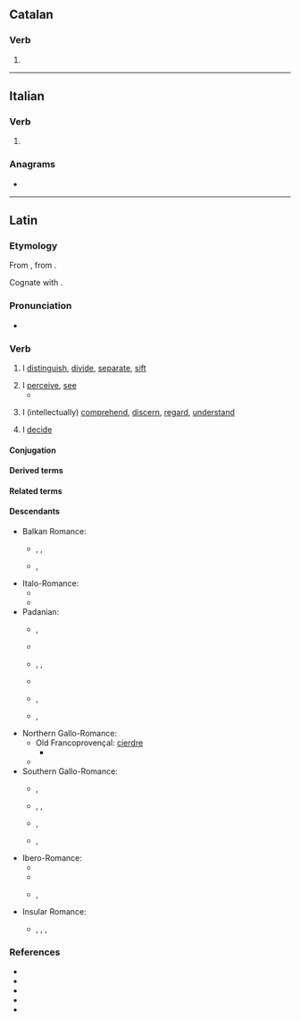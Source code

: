==Catalan==

===Verb===
{{head|ca|verb form}}

# {{ca-verb form of|p=1|n=sg|t=pres|m=ind|cerndre}}

----

==Italian==

===Verb===
{{head|it|verb form}}

# {{inflection of|it|cernere||1|s|pres|indc}}

===Anagrams===
* {{anagrams|it|a=cenor|necro-}}

----

==Latin==

===Etymology===
{{root|la|ine-pro|*krey-}}
From {{inh|la|itc-pro|*krinō}}, from {{der|la|ine-pro|*krey-||to sieve}}.

Cognate with {{cog|grc|κρίνω}}.

===Pronunciation===
* {{la-IPA|cernō}}

===Verb===
{{la-verb|3.poet-sync-perf|cernō|crēv|crēt}}

# I [[distinguish]], [[divide]], [[separate]], [[sift]]
#: {{syn|la|aufero|eripio|diripio|excludo|distraho|tollo}}
# I [[perceive]], [[see]]
#* {{Q|la|Ovid|Fasti|2|671-672|quote=nunc quoque, sē suprā nē quid nisi sīdera '''cernat''',<br/>exiguum templī tēcta forāmen habent.|trans=''Even now, '''so that he may see''' nothing except the stars above him,<br/>the roof of the temple has a tiny opening.''<br/>(The ancient Romans believed that {{w|Terminus (god)}}, protector of boundary stones, had refused to yield the ground of his own shrine – located inconveniently on the site where the {{w|Temple of Jupiter Optimus Maximus}} was to be built. And that is why Jupiter's great temple honored the immovable will of Terminus by way of a sacred stone or altar with a clear sightline to the stars.)}}
#: {{syn|la|percipiō|sentiō|audiō|videō}}
# I (intellectually) [[comprehend]], [[discern]], [[regard]], [[understand]]
#: {{syn|la|agnōscō|cognōscō|inveniō|sentiō|cōnsciō|sapiō|sciō|nōscō|scīscō|intellegō|percipiō|discernō|inveniō|tongeō|audiō}}
#: {{ant|la|ignōrō|nesciō}}
# I [[decide]]
#: {{syn|la|decerno|paro|constituo|statuo}}

====Conjugation====
{{la-conj|3.poet-sync-perf|cernō|crēv|crēt}}

====Derived terms====
{{col4|la
|certus
|concernō
|crētiō
|crētūra
|crētus
|crībrum
|crīmen
|dēcernō
|discernō
|excernō
|incernō
|sēcernō
|succernō
|supercernō
}}

====Related terms====
{{rel4|la
|dēcrētālis
|dēcrētiō
|dēcrētōrius
|dēcrētum
|dēcrētus
|discrētē
|discrētim
|discrētiō
|discrētīvus
|discrētīvē
|discrētor
|discrētōrium
|discrētus
|discernenter
|discernibilis
|discerniculum
|excrēta
|excrētus
|excrētiō
|incrētus
|incribrātus
|indiscrētē
|indiscrētiō
|indiscrētus
|sēcrētāria
|sēcrētārium
|sēcrētē
|sēcrētim
|sēcrētiō
|sēcrētō
|sēcrētum
|sēcrētus
|succrētus
|condēcernō
|superincernō
|crībellum
|crībellō
|crībrō
|percrībrō
|crībrārius
|crībrātus
|discrīmen
|crīminālis
|crīmināliter
|concrīminor
|crīminātor
|crīminātrīx
|crīminātiō
|crīminor
|crīminātus
|crīminōsus
|crīminōsē
|discrīminālis
|discrīminātim
|discrīminātiō
|discrīminātor
|discrīminātrīx
|discrīminō
|discrīminōsius
|indiscrīminābilis
|indiscrīminātim
|incrīminātiō
|incrīminō
|certābundus
|certāmen
|certāminō
|certātim
|certātiō
|certātivē
|certātor
|certātus
|certē
|certificō
|certissō
|certitūdō
|certō
|concertātiō
|concertātīvus
|concertātor
|concertātōrius
|concertō
|decertō
|decertātor
|decertātiō
|incertē
|incertō
|incertum
|incertus
|perincertus
|praecertātiō
|supercertō
}}

====Descendants====
{{top2}}
* Balkan Romance:
** {{desc|rup|ntsernu}}, {{l|rup|ntsearniri}}, {{l|rup|tsernu}}
** {{desc|ro|cerne}}, {{l|ro|cernere}}
* Italo-Romance:
** {{desc|it|cernere}}
** {{desc|scn|cèrniri}}
* Padanian:
** {{desc|egl|sernar}}, {{l|egl|scernir}}
** {{desc|fur|cerni}}
** {{desc|lmo|scernir}}, {{l|lmo|sern}}, {{l|lmo|sernar}}
** {{desc|pms|serne}}
** {{desc|rm|tscherner}}, {{l|rm|tscharner}}
** {{desc|vec|sernìr}}, {{l|vec|sèrner}}
* Northern Gallo-Romance:
** Old Francoprovençal: [[cierdre]]
*** {{desc|frp|cierdre}} 
** {{desc|fr|cerner}}
* Southern Gallo-Romance:
** {{desc|an|cerner}}, {{l|oc|cernar}}
** {{desc|ca|cendre}}, {{l|ca|cenre}}, {{l|ca|cerndre}}
** {{desc|oc-gas|cèrner}}, {{l|oc|cernir}}
** {{desc|oc-pro|cèrner}}, {{l|oc|cernir}}
* Ibero-Romance:
** {{desc|gl|cernir}}
** {{desc|pt|cernir}}
** {{desc|es|cerner}}, {{l|es|cernir}}
* Insular Romance:
** {{desc|sc|chernere}}, {{l|sc|cherrere}}, {{l|sc|cerriri}}, {{l|sc|cerri}}
{{bottom}}

===References===
* {{R:L&S}}
* {{R:Elementary Lewis}}
* {{R:la:Olivetti|lemma=CERNO100}}
* {{R:Gaffiot}}
* {{R:M&A}}
